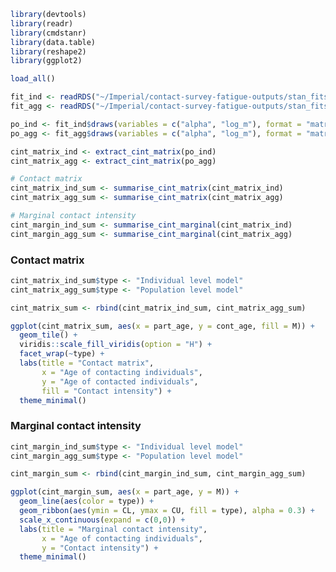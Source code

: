```r
library(devtools)
library(readr)
library(cmdstanr)
library(data.table)
library(reshape2)
library(ggplot2)

load_all()
```

```r
fit_ind <- readRDS("~/Imperial/contact-survey-fatigue-outputs/stan_fits/negb_brc_m52_sim_ind.rds")
fit_agg <- readRDS("~/Imperial/contact-survey-fatigue-outputs/stan_fits/negb_brc_m52_sim_agg.rds")
```

```r
po_ind <- fit_ind$draws(variables = c("alpha", "log_m"), format = "matrix")
po_agg <- fit_agg$draws(variables = c("alpha", "log_m"), format = "matrix")

cint_matrix_ind <- extract_cint_matrix(po_ind)
cint_matrix_agg <- extract_cint_matrix(po_agg)

# Contact matrix
cint_matrix_ind_sum <- summarise_cint_matrix(cint_matrix_ind)
cint_matrix_agg_sum <- summarise_cint_matrix(cint_matrix_agg)

# Marginal contact intensity
cint_margin_ind_sum <- summarise_cint_marginal(cint_matrix_ind)
cint_margin_agg_sum <- summarise_cint_marginal(cint_matrix_agg)
```

### Contact matrix
```r
cint_matrix_ind_sum$type <- "Individual level model"
cint_matrix_agg_sum$type <- "Population level model"

cint_matrix_sum <- rbind(cint_matrix_ind_sum, cint_matrix_agg_sum)

ggplot(cint_matrix_sum, aes(x = part_age, y = cont_age, fill = M)) +
  geom_tile() +
  viridis::scale_fill_viridis(option = "H") +
  facet_wrap(~type) +
  labs(title = "Contact matrix",
       x = "Age of contacting individuals",
       y = "Age of contacted individuals",
       fill = "Contact intensity") +
  theme_minimal()
```


### Marginal contact intensity
```r
cint_margin_ind_sum$type <- "Individual level model"
cint_margin_agg_sum$type <- "Population level model"

cint_margin_sum <- rbind(cint_margin_ind_sum, cint_margin_agg_sum)

ggplot(cint_margin_sum, aes(x = part_age, y = M)) +
  geom_line(aes(color = type)) +
  geom_ribbon(aes(ymin = CL, ymax = CU, fill = type), alpha = 0.3) +
  scale_x_continuous(expand = c(0,0)) +
  labs(title = "Marginal contact intensity",
       x = "Age of contacting individuals",
       y = "Contact intensity") +
  theme_minimal()
```
